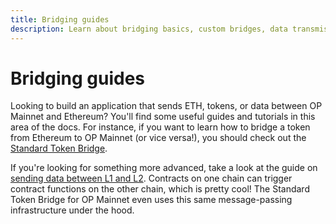 ```yaml
---
title: Bridging guides
description: Learn about bridging basics, custom bridges, data transmission between L1 and L2, and using the standard bridge in OP Stack.
---
```



# Bridging guides

Looking to build an application that sends ETH, tokens, or data between OP Mainnet and Ethereum?
You'll find some useful guides and tutorials in this area of the docs.
For instance, if you want to learn how to bridge a token from Ethereum to OP Mainnet (or vice versa!), you should check out the [Standard Token Bridge](/app-developers/bridging/standard-bridge).

If you're looking for something more advanced, take a look at the guide on [sending data between L1 and L2](/app-developers/bridging/messaging).
Contracts on one chain can trigger contract functions on the other chain, which is pretty cool!
The Standard Token Bridge for OP Mainnet even uses this same message-passing infrastructure under the hood.

<CardGroup cols={2}>
  <Card title="Bridging basics" href="/app-developers/bridging/basics" icon="shapes" />
  <Card title="Standard bridge" href="/app-developers/bridging/standard-bridge" icon="shapes" />
  <Card title="Custom bridges" href="/app-developers/bridging/custom-bridge" icon="shapes" />
  <Card title="Sending data between L1 and L2" href="/app-developers/bridging/messaging" icon="shapes" />
</CardGroup>
